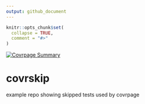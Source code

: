 ```yaml
---
output: github_document
---
```


<!-- README.md is generated from README.Rmd. Please edit that file -->

```r
knitr::opts_chunk$set(
  collapse = TRUE,
  comment = "#>"
)
```

[![Covrpage Summary](https://img.shields.io/badge/covrpage-Last_Build_2018_11_15-brightgreen.svg)](http://tinyurl.com/yaaggsay)

# covrskip

example repo showing skipped tests used by covrpage
